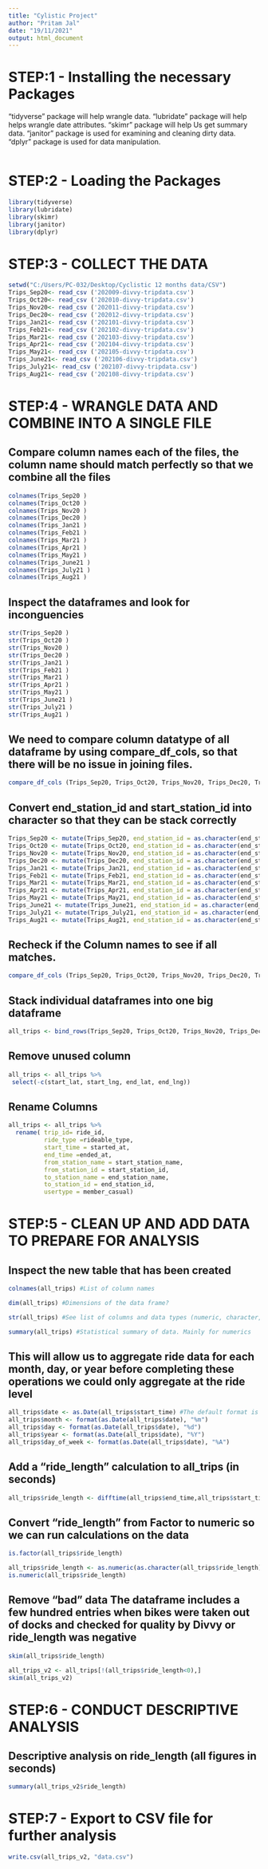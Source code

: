 ---
title: "Cylistic Project"
author: "Pritam Jal"
date: "19/11/2021"
output: html_document
---

# STEP:1 - Installing the necessary Packages


"tidyverse" package will help wrangle data.
"lubridate" package will help helps wrangle date attributes.
"skimr" package will help Us get summary data.
"janitor" package is used for examining and cleaning dirty data.  
"dplyr" package is used for data manipulation.

```{r}
```

# STEP:2 - Loading the Packages
```{r}
library(tidyverse) 
library(lubridate) 
library(skimr) 
library(janitor)
library(dplyr)

```

# STEP:3 - COLLECT THE DATA 

```{r}
setwd("C:/Users/PC-032/Desktop/Cyclistic 12 months data/CSV")
Trips_Sep20<- read_csv ('202009-divvy-tripdata.csv')
Trips_Oct20<- read_csv ('202010-divvy-tripdata.csv')
Trips_Nov20<- read_csv ('202011-divvy-tripdata.csv')
Trips_Dec20<- read_csv ('202012-divvy-tripdata.csv')
Trips_Jan21<- read_csv ('202101-divvy-tripdata.csv')
Trips_Feb21<- read_csv ('202102-divvy-tripdata.csv')
Trips_Mar21<- read_csv ('202103-divvy-tripdata.csv')
Trips_Apr21<- read_csv ('202104-divvy-tripdata.csv')
Trips_May21<- read_csv ('202105-divvy-tripdata.csv')
Trips_June21<- read_csv ('202106-divvy-tripdata.csv')
Trips_July21<- read_csv ('202107-divvy-tripdata.csv')
Trips_Aug21<- read_csv ('202108-divvy-tripdata.csv')

```

# STEP:4 -  WRANGLE DATA AND COMBINE INTO A SINGLE FILE 

## Compare column names each of the files, the column name should match perfectly so that we combine all the files

```{r}
colnames(Trips_Sep20 )
colnames(Trips_Oct20 )
colnames(Trips_Nov20 )
colnames(Trips_Dec20 )
colnames(Trips_Jan21 )
colnames(Trips_Feb21 )
colnames(Trips_Mar21 )
colnames(Trips_Apr21 )
colnames(Trips_May21 )
colnames(Trips_June21 )
colnames(Trips_July21 )
colnames(Trips_Aug21 )
```
## Inspect the dataframes and look for inconguencies
```{r}
str(Trips_Sep20 )
str(Trips_Oct20 )
str(Trips_Nov20 )
str(Trips_Dec20 )
str(Trips_Jan21 )
str(Trips_Feb21 )
str(Trips_Mar21 )
str(Trips_Apr21 )
str(Trips_May21 )
str(Trips_June21 )
str(Trips_July21 )
str(Trips_Aug21 )
```


## We need to compare column datatype of all dataframe by using compare_df_cols, so that there will be no issue in joining files. 

```{r}
compare_df_cols (Trips_Sep20, Trips_Oct20, Trips_Nov20, Trips_Dec20, Trips_Jan21, Trips_Feb21, Trips_Mar21, Trips_Apr21, Trips_May21, Trips_June21, Trips_July21, Trips_Aug21,  return = "mismatch")
```


## Convert end_station_id and start_station_id into character so that they can be stack correctly 

```{r}
Trips_Sep20 <- mutate(Trips_Sep20, end_station_id = as.character(end_station_id), start_station_id = as.character(start_station_id))
Trips_Oct20 <- mutate(Trips_Oct20, end_station_id = as.character(end_station_id), start_station_id = as.character(start_station_id))
Trips_Nov20 <- mutate(Trips_Nov20, end_station_id = as.character(end_station_id), start_station_id = as.character(start_station_id))
Trips_Dec20 <- mutate(Trips_Dec20, end_station_id = as.character(end_station_id), start_station_id = as.character(start_station_id))
Trips_Jan21 <- mutate(Trips_Jan21, end_station_id = as.character(end_station_id), start_station_id = as.character(start_station_id))
Trips_Feb21 <- mutate(Trips_Feb21, end_station_id = as.character(end_station_id), start_station_id = as.character(start_station_id))
Trips_Mar21 <- mutate(Trips_Mar21, end_station_id = as.character(end_station_id), start_station_id = as.character(start_station_id))
Trips_Apr21 <- mutate(Trips_Apr21, end_station_id = as.character(end_station_id), start_station_id = as.character(start_station_id))
Trips_May21 <- mutate(Trips_May21, end_station_id = as.character(end_station_id), start_station_id = as.character(start_station_id))
Trips_June21 <- mutate(Trips_June21, end_station_id = as.character(end_station_id), start_station_id = as.character(start_station_id))
Trips_July21 <- mutate(Trips_July21, end_station_id = as.character(end_station_id), start_station_id = as.character(start_station_id))
Trips_Aug21 <- mutate(Trips_Aug21, end_station_id = as.character(end_station_id), start_station_id = as.character(start_station_id))
```



## Recheck if the Column names to see if all matches.

```{r}
compare_df_cols (Trips_Sep20, Trips_Oct20, Trips_Nov20, Trips_Dec20, Trips_Jan21, Trips_Feb21, Trips_Mar21, Trips_Apr21, Trips_May21, Trips_June21, Trips_July21, Trips_Aug21,  return = "mismatch")
```

## Stack individual dataframes into one big dataframe 

```{r}
all_trips <- bind_rows(Trips_Sep20, Trips_Oct20, Trips_Nov20, Trips_Dec20, Trips_Jan21, Trips_Feb21, Trips_Mar21, Trips_Apr21, Trips_May21, Trips_June21, Trips_July21, Trips_Aug21)
```

## Remove unused column 
```{r}
all_trips <- all_trips %>% 
 select(-c(start_lat, start_lng, end_lat, end_lng))
```

## Rename Columns 

```{r}
all_trips <- all_trips %>% 
  rename( trip_id= ride_id,
          ride_type =rideable_type, 
          start_time = started_at,
          end_time =ended_at,
          from_station_name = start_station_name,
          from_station_id = start_station_id,
          to_station_name = end_station_name,
          to_station_id = end_station_id,
          usertype = member_casual)

```

# STEP:5 - CLEAN UP AND ADD DATA TO PREPARE FOR ANALYSIS 

##  Inspect the new table that has been created 
```{r}
colnames(all_trips) #List of column names
```

```{r}
dim(all_trips) #Dimensions of the data frame?
```

```{r}
str(all_trips) #See list of columns and data types (numeric, character, etc)
```

```{r}
summary(all_trips) #Statistical summary of data. Mainly for numerics
```



## This will allow us to aggregate ride data for each month, day, or year before completing these operations we could only aggregate at the ride level
```{r}
all_trips$date <- as.Date(all_trips$start_time) #The default format is yyyy-mm-dd
all_trips$month <- format(as.Date(all_trips$date), "%m")
all_trips$day <- format(as.Date(all_trips$date), "%d")
all_trips$year <- format(as.Date(all_trips$date), "%Y")
all_trips$day_of_week <- format(as.Date(all_trips$date), "%A")
```


## Add a “ride_length” calculation to all_trips (in seconds) 
```{r}
all_trips$ride_length <- difftime(all_trips$end_time,all_trips$start_time)

```


##  Convert “ride_length” from Factor to numeric so we can run calculations on the data 
```{r}
is.factor(all_trips$ride_length)
```

```{r}
all_trips$ride_length <- as.numeric(as.character(all_trips$ride_length))
is.numeric(all_trips$ride_length)
```


## Remove “bad” data The dataframe includes a few hundred entries when bikes were taken out of docks and checked for quality by Divvy or ride_length was negative

```{r}
skim(all_trips$ride_length)
```


```{r}
all_trips_v2 <- all_trips[!(all_trips$ride_length<0),]
skim(all_trips_v2)
```


# STEP:6 -  CONDUCT DESCRIPTIVE ANALYSIS 


## Descriptive analysis on ride_length (all figures in seconds) 
```{r}
summary(all_trips_v2$ride_length)
```



# STEP:7 -  Export to CSV file for further analysis 
```{r}
write.csv(all_trips_v2, "data.csv")
```


